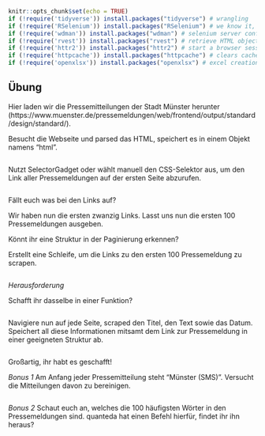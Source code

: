 ```r
knitr::opts_chunk$set(echo = TRUE)
if (!require('tidyverse')) install.packages("tidyverse") # wrangling
if (!require('RSelenium')) install.packages("RSelenium") # we know it, we love it
if (!require('wdman')) install.packages("wdman") # selenium server config
if (!require('rvest')) install.packages("rvest") # retrieve HTML objects 
if (!require('httr2')) install.packages("httr2") # start a browser session
if (!require('httpcache')) install.packages("httpcache") # clears cache
if (!require('openxlsx')) install.packages("openxlsx") # excel creation and manipulation 
```

## Übung
Hier laden wir die Pressemitteilungen der Stadt Münster herunter (https://www.muenster.de/pressemeldungen/web/frontend/output/standard/design/standard/). 

Besucht die Webseite und parsed das HTML, speichert es in einem Objekt namens "html".

```r

```

Nutzt SelectorGadget oder wählt manuell den CSS-Selektor aus, um den Link aller Pressemeldungen auf der ersten Seite abzurufen.
```r

```

Fällt euch was bei den Links auf? 

Wir haben nun die ersten zwanzig Links. Lasst uns nun die ersten 100 Pressemeldungen ausgeben.

Könnt ihr eine Struktur in der Paginierung erkennen?


Erstellt eine Schleife, um die Links zu den ersten 100 Pressemeldung zu scrapen.
```r

```


*Herausforderung*

Schafft ihr dasselbe in einer Funktion?
```r

```

Navigiere nun auf jede Seite, scraped den Titel, den Text sowie das Datum. Speichert all diese Informationen mitsamt dem Link zur Pressemeldung in einer geeigneten Struktur ab.

```r

```

Großartig, ihr habt es geschafft!

*Bonus 1*
Am Anfang jeder Pressemitteilung steht "Münster (SMS)". Versucht die Mitteilungen davon zu bereinigen.

```r

```

*Bonus 2* 
Schaut euch an, welches die 100 häufigsten Wörter in den Pressemeldungen sind. quanteda hat einen Befehl hierfür, findet ihr ihn heraus?

```r

```